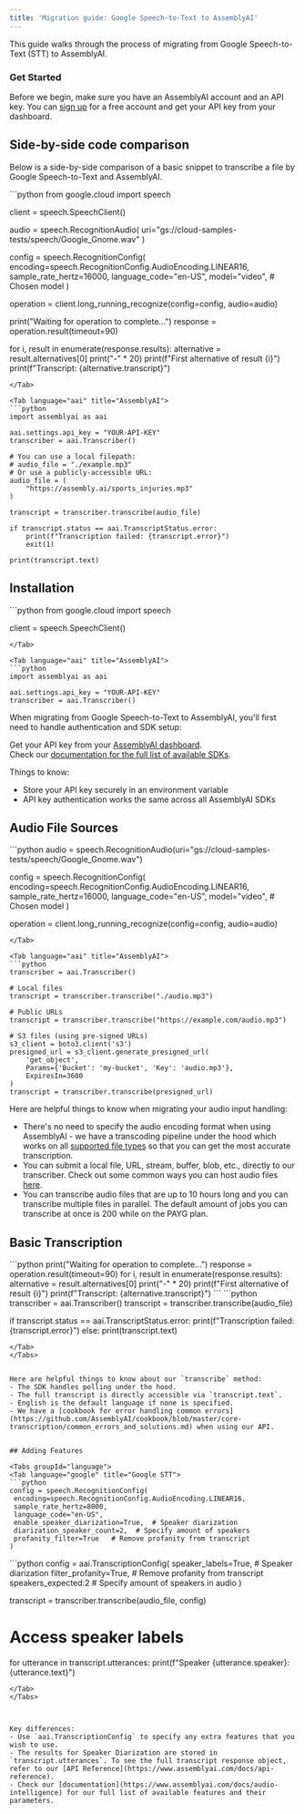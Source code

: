```yaml
---
title: 'Migration guide: Google Speech-to-Text to AssemblyAI'
---
```






This guide walks through the process of migrating from Google Speech-to-Text (STT) to AssemblyAI.

### Get Started

Before we begin, make sure you have an AssemblyAI account and an API key. You can [sign up](https://assemblyai.com/dashboard/signup) for a free account and get your API key from your dashboard.


## Side-by-side code comparison

Below is a side-by-side comparison of a basic snippet to transcribe a file by Google Speech-to-Text and AssemblyAI.

<Tabs groupId="language">
<Tab language="google" title="Google STT">
```python
from google.cloud import speech

client = speech.SpeechClient()

audio = speech.RecognitionAudio(
    uri="gs://cloud-samples-tests/speech/Google_Gnome.wav"
)

config = speech.RecognitionConfig(
    encoding=speech.RecognitionConfig.AudioEncoding.LINEAR16,
    sample_rate_hertz=16000,
    language_code="en-US",
    model="video",  # Chosen model
)

operation = client.long_running_recognize(config=config, audio=audio)

print("Waiting for operation to complete...")
response = operation.result(timeout=90)

for i, result in enumerate(response.results):
    alternative = result.alternatives[0]
    print("-" * 20)
    print(f"First alternative of result {i}")
    print(f"Transcript: {alternative.transcript}")
```
</Tab>

<Tab language="aai" title="AssemblyAI">
```python
import assemblyai as aai

aai.settings.api_key = "YOUR-API-KEY"
transcriber = aai.Transcriber()

# You can use a local filepath:
# audio_file = "./example.mp3"
# Or use a publicly-accessible URL:
audio_file = (
    "https://assembly.ai/sports_injuries.mp3"
)

transcript = transcriber.transcribe(audio_file)

if transcript.status == aai.TranscriptStatus.error:
    print(f"Transcription failed: {transcript.error}")
    exit(1)

print(transcript.text)
```
</Tab>
</Tabs>


## Installation

<Tabs groupId="language">
<Tab language="google" title="Google STT">
```python
from google.cloud import speech

client = speech.SpeechClient()
```
</Tab>

<Tab language="aai" title="AssemblyAI">
```python
import assemblyai as aai

aai.settings.api_key = "YOUR-API-KEY"
transcriber = aai.Transcriber()
```
</Tab>
</Tabs>

When migrating from Google Speech-to-Text to AssemblyAI, you'll first need to handle authentication and SDK setup:

Get your API key from your [AssemblyAI dashboard](https://www.assemblyai.com/dashboard/login). \
Check our [documentation for the full list of available SDKs](https://www.assemblyai.com/docs/#quickstart).

Things to know:
- Store your API key securely in an environment variable
- API key authentication works the same across all AssemblyAI SDKs


## Audio File Sources

<Tabs groupId="language">
<Tab language="google" title="Google STT">
```python
audio = speech.RecognitionAudio(uri="gs://cloud-samples-tests/speech/Google_Gnome.wav")

config = speech.RecognitionConfig(
 encoding=speech.RecognitionConfig.AudioEncoding.LINEAR16,
 sample_rate_hertz=16000,
 language_code="en-US",
 model="video",  # Chosen model
)

operation = client.long_running_recognize(config=config, audio=audio)
```
</Tab>

<Tab language="aai" title="AssemblyAI">
```python
transcriber = aai.Transcriber()

# Local files
transcript = transcriber.transcribe("./audio.mp3")

# Public URLs
transcript = transcriber.transcribe("https://example.com/audio.mp3")

# S3 files (using pre-signed URLs)
s3_client = boto3.client('s3')
presigned_url = s3_client.generate_presigned_url(
    'get_object',
    Params={'Bucket': 'my-bucket', 'Key': 'audio.mp3'},
    ExpiresIn=3600
)
transcript = transcriber.transcribe(presigned_url)
```
</Tab>
</Tabs>

Here are helpful things to know when migrating your audio input handling:
- There's no need to specify the audio encoding format when using AssemblyAI - we have a transcoding pipeline under the hood which works on all [supported file types](https://support.assemblyai.com/articles/2616970375-what-audio-and-video-file-types-are-supported-by-your-api) so that you can get the most accurate transcription.
- You can submit a local file, URL, stream, buffer, blob, etc., directly to our transcriber. Check out some common ways you can host audio files [here](https://github.com/AssemblyAI/cookbook/blob/master/core-transcription/README.md#hosting-audio-files).
- You can transcribe audio files that are up to 10 hours long and you can transcribe multiple files in parallel. The default amount of jobs you can transcribe at once is 200 while on the PAYG plan.


## Basic Transcription

<Tabs groupId="language">
<Tab language="google" title="Google STT">
```python
print("Waiting for operation to complete...")
response = operation.result(timeout=90)
for i, result in enumerate(response.results):
 alternative = result.alternatives[0]
 print("-" * 20)
 print(f"First alternative of result {i}")
 print(f"Transcript: {alternative.transcript}")
```
</Tab>

<Tab language="aai" title="AssemblyAI">
```python
transcriber = aai.Transcriber()
transcript = transcriber.transcribe(audio_file)

if transcript.status == aai.TranscriptStatus.error:
    print(f"Transcription failed: {transcript.error}")
else:
    print(transcript.text)
```
</Tab>
</Tabs>


Here are helpful things to know about our `transcribe` method:
- The SDK handles polling under the hood.
- The full transcript is directly accessible via `transcript.text`.
- English is the default language if none is specified.
- We have a [cookbook for error handling common errors](https://github.com/AssemblyAI/cookbook/blob/master/core-transcription/common_errors_and_solutions.md) when using our API.


## Adding Features

<Tabs groupId="language">
<Tab language="google" title="Google STT">
```python
config = speech.RecognitionConfig(
 encoding=speech.RecognitionConfig.AudioEncoding.LINEAR16,
 sample_rate_hertz=8000,
 language_code="en-US", 
 enable_speaker_diarization=True,  # Speaker diarization
 diarization_speaker_count=2,  # Specify amount of speakers
 profanity_filter=True   # Remove profanity from transcript
)
```
</Tab>

<Tab language="aai" title="AssemblyAI">
```python
config = aai.TranscriptionConfig(
    speaker_labels=True,  # Speaker diarization
    filter_profanity=True,  # Remove profanity from transcript
    speakers_expected:2  # Specify amount of speakers in audio
)

transcript = transcriber.transcribe(audio_file, config)

# Access speaker labels
for utterance in transcript.utterances:
    print(f"Speaker {utterance.speaker}: {utterance.text}")
```
</Tab>
</Tabs>



Key differences:
- Use `aai.TranscriptionConfig` to specify any extra features that you wish to use.
- The results for Speaker Diarization are stored in `transcript.utterances`. To see the full transcript response object, refer to our [API Reference](https://www.assemblyai.com/docs/api-reference).
- Check our [documentation](https://www.assemblyai.com/docs/audio-intelligence) for our full list of available features and their parameters.


